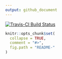 ```yaml
---
output: github_document
---
```


[![Travis-CI Build Status](https://travis-ci.org/.svg?branch=master)](https://travis-ci.org/)

```r
knitr::opts_chunk$set(
  collapse = TRUE,
  comment = "#>",
  fig.path = "README-"
)
```
